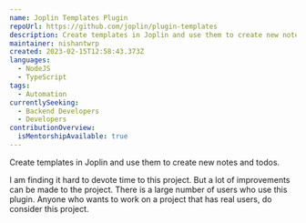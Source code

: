 ```yaml
---
name: Joplin Templates Plugin
repoUrl: https://github.com/joplin/plugin-templates
description: Create templates in Joplin and use them to create new notes and todos.
maintainer: nishantwrp
created: 2023-02-15T12:58:43.373Z
languages:
  - NodeJS
  - TypeScript
tags:
  - Automation
currentlySeeking:
  - Backend Developers
  - Developers
contributionOverview:
  isMentorshipAvailable: true
---
```


<Overview>

Create templates in Joplin and use them to create new notes and todos.

</Overview>

<Contributing>

I am finding it hard to devote time to this project. But a lot of improvements can be made to the project. There is a large number of users who use this plugin. Anyone who wants to work on a project that has real users, do consider this project.

</Contributing>
